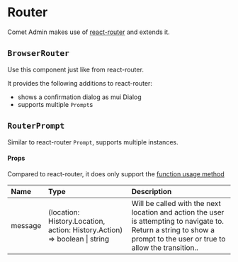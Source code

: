 
<Meta title="Docs/Components/Router" />

# Router

Comet Admin makes use of [react-router](https://reactrouter.com/web) and extends it.

## `BrowserRouter`

Use this component just like from react-router.

It provides the following additions to react-router:

-   shows a confirmation dialog as mui Dialog
-   supports multiple `Prompt`s

## `RouterPrompt`

Similar to react-router `Prompt`, supports multiple instances.

#### Props

Compared to react-router, it does only support the [function usage method](https://reactrouter.com/core/api/Prompt/message-func)

| Name    | Type                                                                      | Description                                                                                                                                                            |
| :------ | :------------------------------------------------------------------------ | :--------------------------------------------------------------------------------------------------------------------------------------------------------------------- |
| message | (location: History.Location, action: History.Action) => boolean \| string | Will be called with the next location and action the user is attempting to navigate to. Return a string to show a prompt to the user or true to allow the transition.. |
